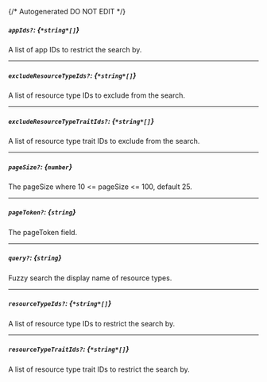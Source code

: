 {/* Autogenerated DO NOT EDIT  */}
##### `appIds?`: *{`*string*[]`}*
A list of app IDs to restrict the search by.

---
##### `excludeResourceTypeIds?`: *{`*string*[]`}*
A list of resource type IDs to exclude from the search.

---
##### `excludeResourceTypeTraitIds?`: *{`*string*[]`}*
A list of resource type trait IDs to exclude from the search.

---
##### `pageSize?`: *{`number`}*
The pageSize where 10 \<\= pageSize \<\= 100, default 25.

---
##### `pageToken?`: *{`string`}*
The pageToken field.

---
##### `query?`: *{`string`}*
Fuzzy search the display name of resource types.

---
##### `resourceTypeIds?`: *{`*string*[]`}*
A list of resource type IDs to restrict the search by.

---
##### `resourceTypeTraitIds?`: *{`*string*[]`}*
A list of resource type trait IDs to restrict the search by.


